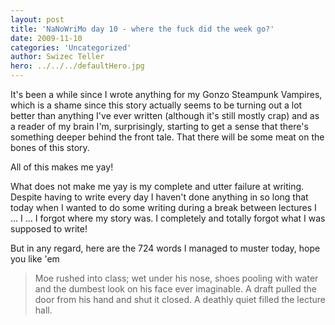```yaml
---
layout: post
title: 'NaNoWriMo day 10 - where the fuck did the week go?'
date: 2009-11-10
categories: 'Uncategorized'
author: Swizec Teller
hero: ../../../defaultHero.jpg
---
```

It's been a while since I wrote anything for my Gonzo Steampunk Vampires, which is a shame since this story actually seems to be turning out a lot better than anything I've ever written (although it's still mostly crap) and as a reader of my brain I'm, surprisingly, starting to get a sense that there's something deeper behind the front tale. That there will be some meat on the bones of this story.



All of this makes me yay!



What does not make me yay is my complete and utter failure at writing. Despite having to write every day I haven't done anything in so long that today when I wanted to do some writing during a break between lectures I ... I ... I forgot where my story was. I completely and totally forgot what I was supposed to write!



But in any regard, here are the 724 words I managed to muster today, hope you like 'em



> Moe rushed into class; wet under his nose, shoes pooling with water and the dumbest look on his face ever imaginable. A draft pulled the door from his hand and shut it closed. A deathly quiet filled the lecture hall.
>
>